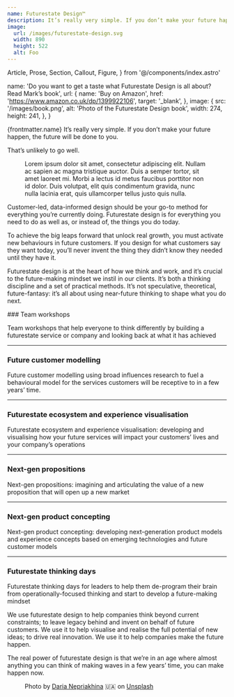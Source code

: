 ```yaml
---
name: Futurestate Design™
description: It’s really very simple. If you don’t make your future happen, the future will be done to you.
image:
  url: /images/futurestate-design.svg
  width: 890
  height: 522
  alt: Foo
---
```


  Article,
  Prose,
  Section,
  Callout,
  Figure,
} from '@/components/index.astro'

  name: 'Do you want to get a taste what Futurestate Design is all about? Read Mark’s book',
  url: {
    name: 'Buy on Amazon',
    href: 'https://www.amazon.co.uk/dp/1399922106',
    target: '_blank',
  },
  image: {
    src: '/images/book.png',
    alt: 'Photo of the Futurestate Design book',
    width: 274,
    height: 241,
  },
}

<Article>
<p class="lead"><span class="text-lime hidden lg:inline">{frontmatter.name}</span> It’s really very simple. If you don’t make your future happen, the future will be done to you.</p>
<p class="lead">That’s unlikely to go well.</p>

<Figure src="/images/futurestate-design.svg" width={frontmatter.image.width} height={frontmatter.image.height}>Lorem ipsum dolor sit amet, consectetur adipiscing elit. Nullam ac sapien ac magna tristique auctor. Duis a semper tortor, sit amet laoreet mi. Morbi a lectus id metus faucibus porttitor non id dolor. Duis volutpat, elit quis condimentum gravida, nunc nulla lacinia erat, quis ullamcorper tellus justo quis nulla.</Figure>

<p class="h3">Customer-led, data-informed design should be your go-to method for everything
  you’re currently doing. Futurestate design is for everything you need to do as
  well as, or instead of, the things you do today.</p>

<p class="h3">To achieve the big leaps forward that unlock real growth, you must activate
  new behaviours in future customers. If you design for what customers say they
  want today, you’ll never invent the thing they didn’t know they needed until
  they have it.</p>

Futurestate design is at the heart of how we think and work, and it’s crucial to the future-making mindset we instil in our clients. It’s both a thinking discipline and a set of practical methods. It’s not speculative, theoretical, future-fantasy: it’s all about using near-future thinking to shape what you do next.
</Article>

<Section name="Some of the ways we use it" class="bg-qux text-white">
### Team workshops

Team workshops that help everyone to think differently by building a futurestate service or company and looking back at what it has achieved

---

### Future customer modelling

Future customer modelling using broad influences research to fuel a behavioural model for the services customers will be receptive to in a few years’ time.

---

### Futurestate ecosystem and experience visualisation

Futurestate ecosystem and experience visualisation: developing and visualising how your future services will impact your customers’ lives and your company’s operations

---

### Next-gen propositions

Next-gen propositions: imagining and articulating the value of a new proposition that will open up a new market

---

### Next-gen product concepting

Next-gen product concepting: developing next-generation product models and experience concepts based on emerging technologies and future customer models

---

### Futurestate thinking days

Futurestate thinking days for leaders to help them de-program their brain from operationally-focused thinking and start to develop a future-making mindset

</Section>

<Article>
<Callout {...book} class="not-prose" />

We use futurestate design to help companies think beyond current constraints; to leave legacy behind and invent on behalf of future customers. We use it to help visualise and realise the full potential of new ideas; to drive real innovation. We use it to help companies make the future happen.

The real power of futurestate design is that we’re in an age where almost anything you can think of making waves in a few years’ time, you can make happen now.
</Article>

<Figure class="mx-auto max-w-container" src="/images/daria-nepriakhina-zoCDWPuiRuA-unsplash.jpg">Photo by <a href="https://unsplash.com/@epicantus?utm_source=unsplash&utm_medium=referral&utm_content=creditCopyText" target="_blank" rel="noreferrer">Daria Nepriakhina</a> 🇺🇦 on <a href="https://unsplash.com/s/photos/design-workshop?utm_source=unsplash&utm_medium=referral&utm_content=creditCopyText" target="_blank" rel="noreferrer">Unsplash</a></Figure>
